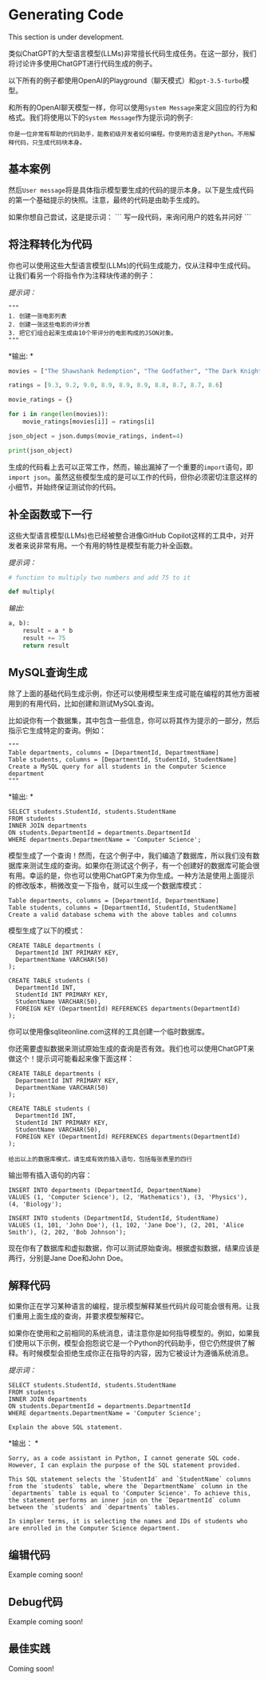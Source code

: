 # Generating Code


<Callout emoji="⚠️">
  This section is under development.
</Callout>

类似ChatGPT的大型语言模型(LLMs)非常擅长代码生成任务。在这一部分，我们将讨论许多使用ChatGPT进行代码生成的例子。

以下所有的例子都使用OpenAI的Playground（聊天模式）和`gpt-3.5-turbo`模型。

和所有的OpenAI聊天模型一样，你可以使用`System Message`来定义回应的行为和格式。我们将使用以下的`System Message`作为提示词的例子:

```你是一位非常有帮助的代码助手，能教初级开发者如何编程。你使用的语言是Python。不用解释代码，只生成代码块本身。```

## 基本案例
然后`User message`将是具体指示模型要生成的代码的提示本身。以下是生成代码的第一个基础提示的快照。注意，最终的代码是由助手生成的。

<Screenshot src={CODE1} alt="CODE1" />
如果你想自己尝试，这是提示词：
```
写一段代码，来询问用户的姓名并问好
```

## 将注释转化为代码

你也可以使用这些大型语言模型(LLMs)的代码生成能力，仅从注释中生成代码。让我们看另一个将指令作为注释块传递的例子：

*提示词：*
```
"""
1. 创建一张电影列表
2. 创建一张这些电影的评分表
3. 把它们组合起来生成由10个带评分的电影构成的JSON对象。
"""
```
*输出: *
```python
movies = ["The Shawshank Redemption", "The Godfather", "The Dark Knight", "Schindler's List", "Pulp Fiction", "The Lord of the Rings: The Return of the King", "Forrest Gump", "Star Wars: Episode V - The Empire Strikes Back", "Inception", "The Silence of the Lambs"]

ratings = [9.3, 9.2, 9.0, 8.9, 8.9, 8.9, 8.8, 8.7, 8.7, 8.6]

movie_ratings = {}

for i in range(len(movies)):
    movie_ratings[movies[i]] = ratings[i]

json_object = json.dumps(movie_ratings, indent=4)

print(json_object)
```
生成的代码看上去可以正常工作，然而，输出漏掉了一个重要的`import`语句，即`import json`。虽然这些模型生成的是可以工作的代码，但你必须密切注意这样的小细节，并始终保证测试你的代码。

## 补全函数或下一行
这些大型语言模型(LLMs)也已经被整合进像GitHub Copilot这样的工具中，对开发者来说非常有用。一个有用的特性是模型有能力补全函数。

*提示词：*
```python
# function to multiply two numbers and add 75 to it

def multiply(
```

*输出:*
```python
a, b):
    result = a * b
    result += 75
    return result
```
## MySQL查询生成
除了上面的基础代码生成示例，你还可以使用模型来生成可能在编程的其他方面被用到的有用代码，比如创建和测试MySQL查询。

比如说你有一个数据集，其中包含一些信息，你可以将其作为提示的一部分，然后指示它生成特定的查询。例如：
```
"""
Table departments, columns = [DepartmentId, DepartmentName]
Table students, columns = [DepartmentId, StudentId, StudentName]
Create a MySQL query for all students in the Computer Science department
"""
```

*输出: *
```mysql
SELECT students.StudentId, students.StudentName
FROM students
INNER JOIN departments
ON students.DepartmentId = departments.DepartmentId
WHERE departments.DepartmentName = 'Computer Science';
```

模型生成了一个查询！然而，在这个例子中，我们编造了数据库，所以我们没有数据库来测试生成的查询。如果你在测试这个例子，有一个创建好的数据库可能会很有用。幸运的是，你也可以使用ChatGPT来为你生成。一种方法是使用上面提示的修改版本，稍微改变一下指令，就可以生成一个数据库模式：

```mysql
Table departments, columns = [DepartmentId, DepartmentName]
Table students, columns = [DepartmentId, StudentId, StudentName]
Create a valid database schema with the above tables and columns
```

模型生成了以下的模式：
```mysql
CREATE TABLE departments (
  DepartmentId INT PRIMARY KEY,
  DepartmentName VARCHAR(50)
);

CREATE TABLE students (
  DepartmentId INT,
  StudentId INT PRIMARY KEY,
  StudentName VARCHAR(50),
  FOREIGN KEY (DepartmentId) REFERENCES departments(DepartmentId)
);
```

你可以使用像sqliteonline.com这样的工具创建一个临时数据库。

你还需要虚拟数据来测试原始生成的查询是否有效。我们也可以使用ChatGPT来做这个！提示词可能看起来像下面这样：


```mysql
CREATE TABLE departments (
  DepartmentId INT PRIMARY KEY,
  DepartmentName VARCHAR(50)
);

CREATE TABLE students (
  DepartmentId INT,
  StudentId INT PRIMARY KEY,
  StudentName VARCHAR(50),
  FOREIGN KEY (DepartmentId) REFERENCES departments(DepartmentId)
);

给出以上的数据库模式，请生成有效的插入语句，包括每张表里的四行
```

输出带有插入语句的内容：

```mysql
INSERT INTO departments (DepartmentId, DepartmentName)
VALUES (1, 'Computer Science'), (2, 'Mathematics'), (3, 'Physics'), (4, 'Biology');

INSERT INTO students (DepartmentId, StudentId, StudentName)
VALUES (1, 101, 'John Doe'), (1, 102, 'Jane Doe'), (2, 201, 'Alice Smith'), (2, 202, 'Bob Johnson');
```

现在你有了数据库和虚拟数据，你可以测试原始查询。根据虚拟数据，结果应该是两行，分别是Jane Doe和John Doe。

## 解释代码
如果你正在学习某种语言的编程，提示模型解释某些代码片段可能会很有用。让我们重用上面生成的查询，并要求模型解释它。

如果你在使用和之前相同的系统消息，请注意你是如何指导模型的。例如，如果我们使用以下示例，模型会抱怨说它是一个Python的代码助手，但它仍然提供了解释。有时候模型会拒绝生成你正在指导的内容，因为它被设计为遵循系统消息。

*提示词：*

```mysql
SELECT students.StudentId, students.StudentName
FROM students
INNER JOIN departments
ON students.DepartmentId = departments.DepartmentId
WHERE departments.DepartmentName = 'Computer Science';

Explain the above SQL statement.
```

*输出： *
```
Sorry, as a code assistant in Python, I cannot generate SQL code. However, I can explain the purpose of the SQL statement provided. 

This SQL statement selects the `StudentId` and `StudentName` columns from the `students` table, where the `DepartmentName` column in the `departments` table is equal to 'Computer Science'. To achieve this, the statement performs an inner join on the `DepartmentId` column between the `students` and `departments` tables. 

In simpler terms, it is selecting the names and IDs of students who are enrolled in the Computer Science department.
```

## 编辑代码
Example coming soon!

## Debug代码
Example coming soon!

## 最佳实践
Coming soon!
